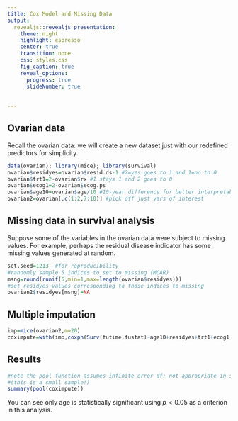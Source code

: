 ```yaml
---
title: Cox Model and Missing Data
output: 
  revealjs::revealjs_presentation:
    theme: night
    highlight: espresso
    center: true
    transition: none
    css: styles.css
    fig_caption: true
    reveal_options:
      progress: true
      slideNumber: true
      
  
---
```



## Ovarian data

Recall the ovarian data: we will create a new dataset just with our redefined predictors for simplicity.

```r
data(ovarian); library(mice); library(survival)
ovarian$residyes=ovarian$resid.ds-1 #2=yes goes to 1 and 1=no to 0
ovarian$trt1=2-ovarian$rx #1 stays 1 and 2 goes to 0
ovarian$ecog1=2-ovarian$ecog.ps
ovarian$age10=ovarian$age/10 #10-year difference for better interpretability
ovarian2=ovarian[,c(1:2,7:10)] #pick off just vars of interest
```


## Missing data in survival analysis

Suppose some of the variables in the ovarian data were subject to missing values. For example, perhaps the residual disease indicator has some missing values generated at random.

```r
set.seed=1213  #for reproducibility
#randomly sample 5 indices to set to missing (MCAR)
msng=round(runif(5,min=1,max=length(ovarian$residyes)))
#set residyes values corresponding to those indices to missing
ovarian2$residyes[msng]=NA
```

## Multiple imputation

```r
imp=mice(ovarian2,m=20)
coximpute=with(imp,coxph(Surv(futime,fustat)~age10+residyes+trt1+ecog1))
```

## Results
```r
#note the pool function assumes infinite error df; not appropriate in small samples
#(this is a small sample!)
summary(pool(coximpute))
```

You can see only age is statistically significant using $p<0.05$ as a criterion in this analysis.

